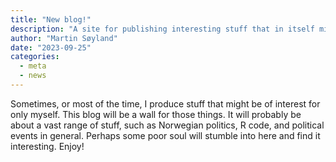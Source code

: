 ```yaml
---
title: "New blog!"
description: "A site for publishing interesting stuff that in itself might not be enough for a publication or opinion piece. Will contain both Norwegian and English language."
author: "Martin Søyland"
date: "2023-09-25"
categories:
  - meta
  - news
---
```


Sometimes, or most of the time, I produce stuff that might be of interest for only myself. This blog will be a wall for those things. It will probably be about a vast range of stuff, such as Norwegian politics, R code, and political events in general. Perhaps some poor soul will stumble into here and find it interesting. Enjoy!